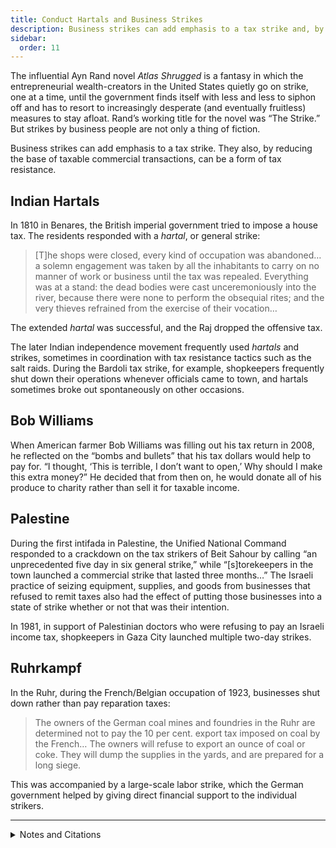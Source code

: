 ```yaml
---
title: Conduct Hartals and Business Strikes
description: Business strikes can add emphasis to a tax strike and, by reducing the base of taxable commercial transactions, can be a form of tax resistance.
sidebar:
  order: 11
---
```


The influential Ayn Rand novel <i>Atlas Shrugged</i> is a fantasy in which the entrepreneurial wealth-creators in the United States quietly go on strike, one at a time, until the government finds itself with less and less to siphon off and has to resort to increasingly desperate (and eventually fruitless) measures to stay afloat.
Rand’s working title for the novel was “The Strike.”
But strikes by business people are not only a thing of fiction.

Business strikes can add emphasis to a tax strike.
They also, by reducing the base of taxable commercial transactions, can be a form of tax resistance.

## <Badge text="Example" size="medium" /> Indian Hartals

In 1810 in Benares, the British imperial government tried to impose a house tax.
The residents responded with a <i>hartal</i>, or general strike:
> [T]he shops were closed, every kind of occupation was abandoned… a solemn engagement was taken by all the inhabitants to carry on no manner of work or business until the tax was repealed.
> Everything was at a stand:
> the dead bodies were cast unceremoniously into the river, because there were none to perform the obsequial rites; and the very thieves refrained from the exercise of their vocation…

The extended <i>hartal</i> was successful, and the Raj dropped the offensive tax.

The later Indian independence movement frequently used <i>hartals</i> and strikes, sometimes in coordination with tax resistance tactics such as the salt raids.
During the Bardoli tax strike, for example, shopkeepers frequently shut down their operations whenever officials came to town, and hartals sometimes broke out spontaneously on other occasions.

## <Badge text="Example" size="medium" /> Bob Williams

When American farmer Bob Williams was filling out his tax return in 2008, he reflected on the “bombs and bullets” that his tax dollars would help to pay for.
“I thought, ‘This is terrible, I don’t want to open,’ Why should I make this extra money?”
He decided that from then on, he would donate all of his produce to charity rather than sell it for taxable income.

## <Badge text="Example" size="medium" /> Palestine

During the first intifada in Palestine, the Unified National Command responded to a crackdown on the tax strikers of Beit Sahour by calling “an unprecedented five day in six general strike,” while “[s]torekeepers in the town launched a commercial strike that lasted three months…”
The Israeli practice of seizing equipment, supplies, and goods from businesses that refused to remit taxes also had the effect of putting those businesses into a state of strike whether or not that was their intention.

In 1981, in support of Palestinian doctors who were refusing to pay an Israeli income tax, shopkeepers in Gaza City launched multiple two-day strikes.

## <Badge text="Example" size="medium" /> Ruhrkampf

In the Ruhr, during the French/Belgian occupation of 1923, businesses shut down rather than pay reparation taxes:

> The owners of the German coal mines and foundries in the Ruhr are determined not to pay the 10 per cent. export tax imposed on coal by the French…
> The owners will refuse to export an ounce of coal or coke.
> They will dump the supplies in the yards, and are prepared for a long siege.

This was accompanied by a large-scale labor strike, which the German government helped by giving direct financial support to the individual strikers.

<hr />

<details>
<summary>Notes and Citations</summary>

* Mill, James & Wilson, Horace H. <i>The History of British India</i>, Vol. I (1858) [pp. 333–35](https://archive.org/details/in.ernet.dli.2015.81382/page/n348/mode/1up)
* Desai, Mahadev <i>The Story of Bardoli</i> (1929) [pp. 111–12](https://archive.org/details/in.ernet.dli.2015.122169/page/n127/mode/2up), [187](https://archive.org/details/in.ernet.dli.2015.122169/page/n201/mode/1up)
* Dietz, Alison “Farmer Donates Produce to Protest War” <i>The Chronicle-Telegram</i> 13 August 2008
* Rigby, Andrew [“The tax war”](https://archive.org/details/livingintifada0000rigb/page/118/mode/2up) <i>Living the Intifada</i> (1991)
* [“Gaza City Begins Strike Over Tax on Doctors”](https://www.nytimes.com/1981/12/06/world/around-the-world-gaza-city-begins-strike-over-tax-on-doctors.html) Associated Press (as found in <i>New York Times</i>) 6 December 1981
* [“Resistance of Mine Owners”](https://trove.nla.gov.au/newspaper/article/75693111) <i>Northern Times</i> 17 March 1923

</details>

